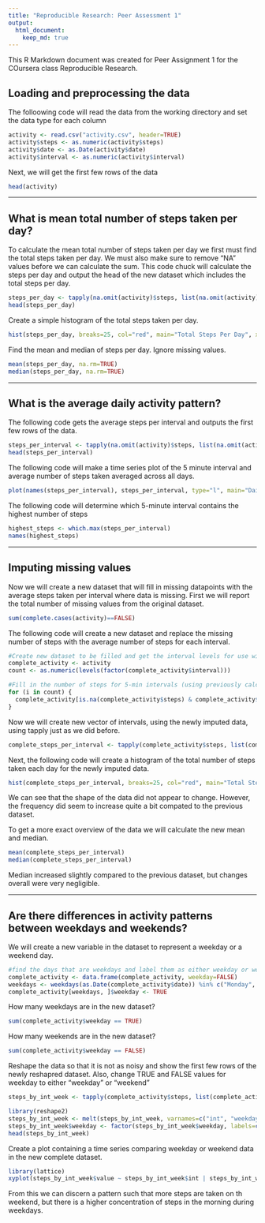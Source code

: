 ```yaml
---
title: "Reproducible Research: Peer Assessment 1"
output: 
  html_document:
    keep_md: true
---
```


This R Markdown document was created for Peer Assignment 1 for the COursera class Reproducible Research. 

## Loading and preprocessing the data

The folloowing code will read the data from the working directory and set the data type for each column

```r
activity <- read.csv("activity.csv", header=TRUE)
activity$steps <- as.numeric(activity$steps)
activity$date <- as.Date(activity$date)
activity$interval <- as.numeric(activity$interval)
```

Next, we will get the first few rows of the data

```r
head(activity)
```

***
## What is mean total number of steps taken per day?

To calculate the mean total number of steps taken per day we first must find the total steps taken per day. We must also make sure to remove "NA" values before we can calculate the sum. This code chuck will calculate the steps per day and output the head of the new dataset which includes the total steps per day.

```r
steps_per_day <- tapply(na.omit(activity)$steps, list(na.omit(activity)$date), sum)
head(steps_per_day)
```

Create a simple histogram of the total steps taken per day.

```r
hist(steps_per_day, breaks=25, col="red", main="Total Steps Per Day", xlab="The Total Steps Per Day", ylab="Frequency")
```

Find the mean and median of steps per day. Ignore missing values.   

```r
mean(steps_per_day, na.rm=TRUE)
median(steps_per_day, na.rm=TRUE)
```

***
## What is the average daily activity pattern?

The following code gets the average steps per interval and outputs the first few rows of the data.

```r
steps_per_interval <- tapply(na.omit(activity)$steps, list(na.omit(activity)$interval), mean)
head(steps_per_interval)
```

The following code will make a time series plot of the 5 minute interval and average number of steps taken averaged across all days.

```r
plot(names(steps_per_interval), steps_per_interval, type="l", main="Daily Activity Pattern", xlab="5 Minute Interval", ylab="Average Steps Per Interval", col="red", lwd=2)
```

The following code will determine which 5-minute interval contains the highest number of steps

```r
highest_steps <- which.max(steps_per_interval)
names(highest_steps)
```

***
## Imputing missing values

Now we will create a new dataset that will fill in missing datapoints with the average steps taken per interval where data is missing. First we will report the total number of missing values from the original dataset.

```r
sum(complete.cases(activity)==FALSE)
```

The following code will create a new dataset and replace the missing number of steps with the average number of steps for each interval. 

```r
#Create new dataset to be filled and get the interval levels for use with for loop
complete_activity <- activity
count <- as.numeric(levels(factor(complete_activity$interval)))

#Fill in the number of steps for 5-min intervals (using previously calculated steps_per_interval means) with missing values using a for loop
for (i in count) {
  complete_activity[is.na(complete_activity$steps) & complete_activity$interval==i, 1] <- steps_per_interval[names(steps_per_interval)==i][[1]]
} 
```

Now we will create new vector of intervals, using the newly imputed data, using tapply just as we did before.

```r
complete_steps_per_interval <- tapply(complete_activity$steps, list(complete_activity$date), sum)
```

Next, the following code will create a histogram of the total number of steps taken each day for the newly imputed data. 

```r
hist(complete_steps_per_interval, breaks=25, col="red", main="Total Steps Per Day, Imputed Data", xlab="The Total Steps Per Day", ylab="Frequency")
```

We can see that the shape of the data did not appear to change. However, the frequency did seem to increase quite a bit compated to the previous dataset. 

To get a more exact overview of the data we will calculate the new mean and median.

```r
mean(complete_steps_per_interval)
median(complete_steps_per_interval)
```

Median increased slightly compared to the previous dataset, but changes overall were very negligible. 

***
## Are there differences in activity patterns between weekdays and weekends?

We will create a new variable in the dataset to represent a weekday or a weekend day. 

```r
#find the days that are weekdays and label them as either weekday or weekend (assigning true or false)
complete_activity <- data.frame(complete_activity, weekday=FALSE)
weekdays <- weekdays(as.Date(complete_activity$date)) %in% c("Monday", "Tuesday", "Wednesday", "Thursday", "Friday")
complete_activity[weekdays, ]$weekday <- TRUE
```

How many weekdays are in the new dataset?

```r
sum(complete_activity$weekday == TRUE)
```

How many weekends are in the new dataset?

```r
sum(complete_activity$weekday == FALSE)
```

Reshape the data so that it is not as noisy and show the first few rows of the newly reshapred dataset. Also, change TRUE and FALSE values for weekday to either "weekday" or "weekend"

```r
steps_by_int_week <- tapply(complete_activity$steps, list(complete_activity$interval, complete_activity$weekday), mean)

library(reshape2)
steps_by_int_week <- melt(steps_by_int_week, varnames=c("int", "weekday"))
steps_by_int_week$weekday <- factor(steps_by_int_week$weekday, labels=c("Weekend", "Weekday"))
head(steps_by_int_week)
```

Create a plot containing a time series comparing weekday or weekend data in the new complete dataset. 

```r
library(lattice)
xyplot(steps_by_int_week$value ~ steps_by_int_week$int | steps_by_int_week$weekday, type="l", col="red", lwd=2, main="Average Number of Steps Taken per Interval on Weekends vs Weekdays", layout = c(1, 2), xlab = "Time Interval", ylab = "Average Number of Steps")
```

From this we can discern a pattern such that more steps are taken on th weekend, but there is a higher concentration of steps in the morning during weekdays.